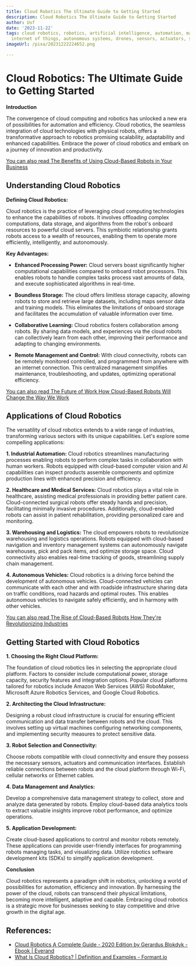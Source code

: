 ```yaml
---
title: Cloud Robotics The Ultimate Guide to Getting Started
description: Cloud Robotics The Ultimate Guide to Getting Started
author: Usf
date: '2023-11-22'
tags: cloud robotics, robotics, artificial intelligence, automation, machine learning,
  internet of things, autonomous systems, drones, sensors, actuators, software development
imageUrl: /pixa/20231222224652.png

---
```

# Cloud Robotics: The Ultimate Guide to Getting Started

**Introduction**

The convergence of cloud computing and robotics has unlocked a new era of  possibilities for automation and efficiency. Cloud robotics, the seamless integration of  cloud technologies with physical robots,  offers a transformative approach to robotics promising scalability,  adaptability and enhanced capabilities. Embrace  the power of cloud robotics and embark on a journey of innovation and productivity.

[You can also read The Benefits of Using Cloud-Based Robots in Your Business](The%20Benefits%20of%20Using%20Cloud-Based%20Robots%20in%20Your%20Business)


## Understanding  Cloud Robotics

**Defining Cloud Robotics:**

Cloud robotics is the practice  of leveraging cloud computing technologies to enhance the capabilities of robots. It involves offloading complex computations, data storage, and algorithms from the robot's onboard resources  to powerful cloud servers. This symbiotic relationship grants robots access to a wealth of resources,  enabling them to operate more efficiently, intelligently, and autonomously.

**Key Advantages:**

- **Enhanced Processing Power:** Cloud servers  boast  significantly  higher computational capabilities compared to onboard robot processors.  This enables robots to handle complex tasks process vast amounts of data, and execute  sophisticated algorithms in real-time.

- **Boundless Storage:** The cloud offers limitless storage capacity, allowing robots to store and retrieve large datasets, including maps sensor data  and training models. This eliminates the  limitations of onboard storage and facilitates the  accumulation of valuable information over time.

- **Collaborative Learning:** Cloud robotics fosters collaboration among robots. By sharing data models, and experiences via the cloud robots can collectively learn from each other, improving their performance and  adapting to changing environments.

- **Remote Management and  Control:** With cloud  connectivity, robots can be remotely monitored  controlled, and programmed from anywhere with an internet connection. This centralized management simplifies maintenance, troubleshooting, and updates, optimizing operational efficiency.

[You  can  also read The Future of  Work  How Cloud-Based Robots Will Change the Way We Work](The%20Future%20of%20Work%20How%20Cloud-Based%20Robots%20Will%20Change%20the%20Way%20We%20Work)


## Applications of Cloud Robotics

The versatility of cloud robotics extends to a wide range  of industries, transforming various sectors with its unique capabilities. Let's  explore some compelling applications:

**1. Industrial Automation:** Cloud robotics streamlines manufacturing processes enabling  robots  to perform complex tasks in collaboration with human workers. Robots equipped  with cloud-based  computer vision and AI capabilities can inspect products assemble components and  optimize production lines with enhanced precision and efficiency.

**2. Healthcare and Medical Services:** Cloud robotics plays a vital role  in healthcare, assisting medical professionals in providing better patient care. Cloud-connected surgical robots offer steady hands and precision, facilitating minimally invasive  procedures. Additionally, cloud-enabled robots can  assist in patient rehabilitation, providing personalized care and monitoring.

**3. Warehousing and  Logistics:** The cloud  empowers robots to revolutionize warehousing and logistics operations. Robots equipped with cloud-based navigation and inventory management  systems can autonomously navigate warehouses, pick and pack  items, and optimize storage  space. Cloud connectivity also enables real-time tracking of goods,  streamlining supply  chain management.

**4. Autonomous Vehicles:** Cloud robotics is a driving force behind the development of autonomous vehicles. Cloud-connected vehicles  can communicate with  each other and with roadside infrastructure sharing data  on traffic conditions, road hazards  and optimal routes. This enables autonomous vehicles to  navigate safely efficiently, and in harmony with other vehicles.

[You can also read The  Rise of Cloud-Based Robots How They're Revolutionizing Industries](The%20Rise%20of%20Cloud-Based%20Robots%20How%20They%27re%20Revolutionizing%20Industries)


## Getting Started with Cloud  Robotics

**1. Choosing the Right Cloud Platform:**

The foundation of cloud robotics lies in selecting  the appropriate cloud platform. Factors  to consider include computational power, storage capacity, security features and integration options. Popular cloud platforms tailored for robotics include Amazon Web Services (AWS) RoboMaker, Microsoft Azure  Robotics Services, and Google Cloud Robotics.

**2.  Architecting the Cloud  Infrastructure:**

Designing a robust cloud infrastructure is crucial for ensuring efficient communication and data transfer between robots and the cloud. This involves setting up virtual machines configuring networking components, and implementing  security measures to protect sensitive data.

**3. Robot Selection and Connectivity:**

Choose  robots compatible with cloud connectivity  and ensure they possess the necessary sensors, actuators and communication interfaces.  Establish reliable connections between  robots and the cloud platform through Wi-Fi, cellular  networks or  Ethernet cables.

**4.  Data Management and Analytics:**

Develop a comprehensive data management strategy to collect, store and analyze data generated by robots. Employ cloud-based data analytics tools to extract valuable insights improve  robot performance, and  optimize operations.

**5. Application Development:**

Create cloud-based applications to control and monitor robots remotely. These  applications  can  provide  user-friendly interfaces for programming robots managing tasks, and visualizing data. Utilize robotics software development kits (SDKs) to simplify  application development.

**Conclusion**

Cloud robotics represents a paradigm shift in robotics, unlocking a world of possibilities for automation, efficiency and innovation. By  harnessing the  power of the cloud, robots can  transcend  their  physical limitations, becoming more intelligent, adaptive and capable. Embracing cloud robotics is a strategic move  for businesses seeking to stay competitive and drive growth in the digital age.

## References:
- [Cloud Robotics A Complete Guide - 2020 Edition by Gerardus Blokdyk - Ebook | Everand](https://www.everand.com/book/447293732/Cloud-Robotics-A-Complete-Guide-2020-Edition)
- [What Is Cloud Robotics? | Definition and Examples - Formant.io](https://formant.io/cloud-robotics/)
